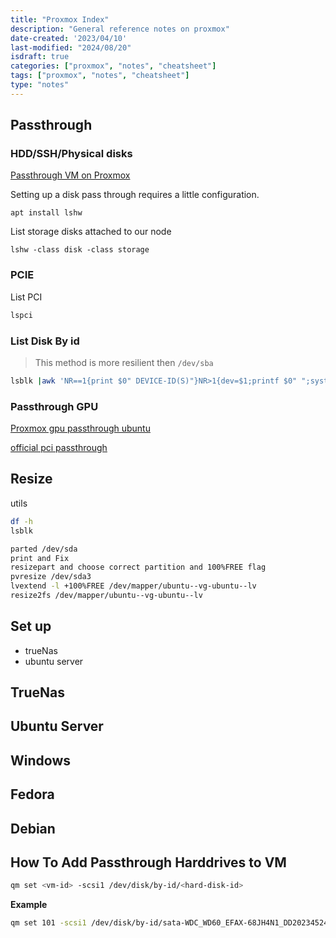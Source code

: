 ```yaml
---
title: "Proxmox Index"
description: "General reference notes on proxmox"
date-created: '2023/04/10'
last-modified: "2024/08/20"
isdraft: true
categories: ["proxmox", "notes", "cheatsheet"]
tags: ["proxmox", "notes", "cheatsheet"]
type: "notes"
---
```


## Passthrough 

### HDD/SSH/Physical disks

[Passthrough VM on Proxmox](https://dannyda.com/2020/08/26/how-to-passthrough-hdd-ssd-physical-disks-to-vm-on-proxmox-vepve/)

Setting up a disk pass through requires a little configuration. 

```
apt install lshw 
```
List storage disks attached to our node

```
lshw -class disk -class storage
```

### PCIE 

List PCI

```sh 
lspci
```

### List Disk By id

> This method is more resilient then `/dev/sba`

```sh 
lsblk |awk 'NR==1{print $0" DEVICE-ID(S)"}NR>1{dev=$1;printf $0" ";system("find /dev/disk/by-id -lname \"*"dev"\" -printf \" %p\"");print "";}'|grep -v -E 'part|lvm'
```

### Passthrough GPU 

[Proxmox gpu passthrough ubuntu](https://nopresearcher.github.io/Proxmox-GPU-Passthrough-Ubuntu/)

[official pci passthrough](https://pve.proxmox.com/wiki/PCI_Passthrough)

## Resize 

utils
```sh 
df -h 
lsblk
```

```sh
parted /dev/sda
print and Fix
resizepart and choose correct partition and 100%FREE flag
pvresize /dev/sda3
lvextend -l +100%FREE /dev/mapper/ubuntu--vg-ubuntu--lv
resize2fs /dev/mapper/ubuntu--vg-ubuntu--lv
```

## Set up 

- trueNas 
- ubuntu server 

## TrueNas 



## Ubuntu Server 

## Windows 

## Fedora 

## Debian 

## How To Add Passthrough Harddrives to VM 

```sh
qm set <vm-id> -scsi1 /dev/disk/by-id/<hard-disk-id>
```

**Example**

```sh
qm set 101 -scsi1 /dev/disk/by-id/sata-WDC_WD60_EFAX-68JH4N1_DD202345240044-0:0
```